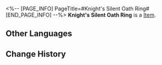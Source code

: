 <%-- [PAGE_INFO]
PageTitle=#Knight's Silent Oath Ring#
[END_PAGE_INFO] --%>
{{Item Infobox
|id          = 31032
|image       = Item Knight's Silent Oath Ring.png
|type        = 
|invCategory = Relics
|rarity      = 2
|effect      = 
|description = A silver ring decorated with an ecclesiastical pattern, embedded with a rather cloudy gemstone.
|source1     = [[Cavern of Corrosion: Cloudford]]
}}
'''Knight's Silent Oath Ring''' is a [[Item]].

==Other Languages==
{{Other Languages
|en   = Knight's Silent Oath Ring
|zhs  = 圣骑的沉默誓环
|zht  = 聖騎的沉默誓環
|ja   = 聖騎士の沈黙の誓いの指輪
|ko   = 팔라딘의 침묵 맹세 반지
|es   = Anillo del juramento del silencio de la paladina
|fr   = Anneau du serment silencieux du chevalier
|ru   = Кольцо безмолвной клятвы рыцаря
|th   = Knight's Silent Oath Ring
|vi   = Nhẫn Thề Nguyền Thánh Kỵ Sĩ
|de   = Ring des stillen Eides der Ritterin
|id   = Knight's Silent Oath Ring
|pt   = Anel do Juramento de Silêncio da Cavaleira
}}

==Change History==
{{Change History|2.0}}